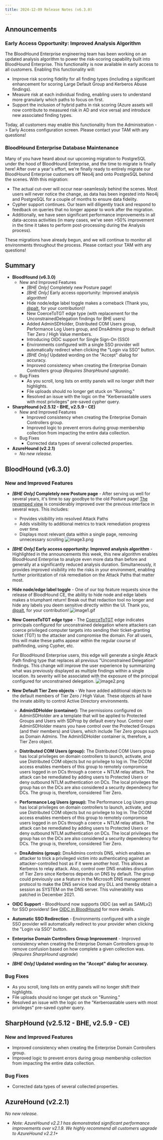 ```yaml
---
title: 2024-12-09 Release Notes (v6.3.0)
---
```


## Announcements

### Early Access Opportunity: Improved Analysis Algorithm
The BloodHound Enterprise engineering team has been working on an updated analysis algorithm to power the risk-scoring capability built into BloodHound Enterprise. This functionality is now available in early access to all customers. Enabling this functionality will:

* Improve risk scoring fidelity for all finding types (including a significant enhancement for scoring Large Default Group and Kerberos Abuse findings).
* Measure risk at each individual finding, enabling users to understand more granularly which paths to focus on first.
* Support the inclusion of hybrid paths in risk scoring (Azure assets will now contribute to measured risk in AD and vice versa) and introduce new associated finding types.

Today, all customers may enable this functionality from the Administration -> Early Access configuration screen. Please contact your TAM with any questions!

### BloodHound Enterprise Database Maintenance

Many of you have heard about our upcoming migration to PostgreSQL under the hood of BloodHound Enterprise, and the time to migrate is finally here! After over a year's effort, we're finally ready to entirely migrate our BloodHound Enterprise customers off Neo4j and onto PostgreSQL behind the scenes. With this migration:

* The actual cut-over will occur near-seamlessly behind the scenes. Most users will never notice the change, as data has been ingested into Neo4j and PostgreSQL for a couple of months to ensure data fidelity.
* Cypher support continues. Our team will diligently track and respond to feedback on queries that no longer appear to work after the migration.
* Additionally, we have seen significant performance improvements in all data-access activities (in many cases, we've seen >50% improvement in the time it takes to perform post-processing during the Analysis process).

These migrations have already begun, and we will continue to monitor all environments throughout the process. Please contact your TAM with any questions!

## Summary

* **BloodHound (v6.3.0)**
    * New and Improved Features
        * _\[BHE Only\]_ Completely new Posture page!
        * _\[BHE Only\]_ Early access opportunity: Improved analysis algorithm!
        * Hide node/edge label toggle makes a comeback (Thank you, [@palt](https://github.com/palt), for your contribution)!
        * New CoerceToTGT edge type (with replacement for the UnconstrainedDelegation findings for BHE users)
        * Added AdminSDHolder, Distributed COM Users group, Performance Log Users group, and DnsAdmins group to default Tier Zero / High Value members.
        * Introducing OIDC support for Single Sign-On (SSO)
        * Environments configured with a single SSO provider will automatically redirect when clicking the "Login via SSO" button.
        * _\[BHE Only\]_ Updated wording on the "Accept" dialog for accuracy.
        * Improved consistency when creating the Enterprise Domain Controllers group (_Requires SharpHound upgrade_).
    * Bug Fixes
        * As you scroll, long lists on entity panels will no longer shift their highlights.
        * File uploads should no longer get stuck on "Running."
        * Resolved an issue with the logic on the "Kerberoastable users with most privileges" pre-saved cypher query.
* **SharpHound (v2.5.12 - BHE, v2.5.9 - CE)**
    * New and Improved Features
        * Improved consistency when creating the Enterprise Domain Controllers group.
        * Improved logic to prevent errors during group membership collection from impacting the entire data collection.
    * Bug Fixes
        * Corrected data types of several collected properties.
* **AzureHound (v2.2.1)**
    * _No new release._

## BloodHound (v6.3.0)

### New and Improved Features

* **_\[BHE Only\]_ Completely new Posture page** \- After serving us well for several years, it's time to say goodbye to the old Posture page! [The revamped view](/analyze-data/bloodhound-gui/posture-page) is considerably improved over the previous interface in several ways. This includes:
    * Provides visibility into resolved Attack Paths
    * Adds visibility to additional metrics to track remediation progress over time
    * Displays most relevant data within a single page, removing unnecessary scrolling
        ![image3.png](/images/release_notes/31706404737563.png)
* **_\[BHE Only\]_ Early access opportunity: Improved analysis algorithm** \- Highlighted in the announcements this week, this new algorithm enables BloodHound Enterprise to analyze even more data than before and generally at a significantly reduced analysis duration. Simultaneously, it provides improved visibility into the risks in your environment, enabling further prioritization of risk remediation on the Attack Paths that matter most.
* **Hide node/edge label toggle** \- One of our top feature requests since the release of BloodHound CE, the ability to hide node and edge labels makes a triumphant return! Break out that redaction tool no longer and hide any labels you deem sensitive directly within the UI. Thank you, [@palt](https://github.com/palt), for your contribution!
    ![image1.gif](/images/release_notes/31706404739355.png)
* **New CoerceToTGT edge type** \- The [CoerceToTGT](/resources/edges/coerce-to-tgt) edge indicates principals configured for unconstrained delegation where attackers can coerce privileged computer targets into sending their ticket-granting ticket (TGT) to the attacker and compromise the domain. For all users, this will make these paths appear within the regular course of pathfinding, using Cypher, etc.

    For BloodHound Enterprise users, this edge will generate a single Attack Path finding type that replaces all previous "Unconstrained Delegation" findings. This change will improve the user experience by summarizing what was previously displayed as multiple findings within a single location. Its severity will be associated with the exposure of the principal configured for unconstrained delegation.
    ![image2.png](/images/release_notes/31706404740891.png)
* **New Default Tier Zero objects** \- We have added additional objects to the default members of Tier Zero / High Value. These objects all have the innate ability to control Active Directory environments.
    * **AdminSDHolder (container):** The permissions configured on AdminSDHolder are a template that will be applied to Protected Groups and Users with SDProp by default every hour. Control over AdminSDHolder means you have control over the Protected Groups (and their members) and Users, which include Tier Zero groups such as Domain Admins. The AdminSDHolder container is, therefore, a Tier Zero object.

    * **Distributed COM Users (group):** The Distributed COM Users group has local privileges on domain controllers to launch, activate, and use Distributed COM objects but no privilege to log in. The DCOM access enables members of this group to remotely compromise users logged in on DCs through a coerce + NTLM relay attack. The attack can be remediated by adding users to Protected Users or deny outbound NTLM authentication on DCs. The local privileges the group has on the DCs are also considered a security dependency for DCs. The group is, therefore, considered Tier Zero.

    * **Performance Log Users (group):** The Performance Log Users group has local privileges on domain controllers to launch, activate, and use Distributed COM objects but no privilege to log in. The DCOM access enables members of this group to remotely compromise users logged in on DCs through a coerce + NTLM relay attack. The attack can be remediated by adding users to Protected Users or deny outbound NTLM authentication on DCs. The local privileges the group has on the DCs are also considered a security dependency for DCs. The group is, therefore, considered Tier Zero.

    * **DnsAdmins (group):** DnsAdmins controls DNS, which enables an attacker to trick a privileged victim into authenticating against an attacker-controlled host as if it were another host. This allows a Kerberos to relay attack. Also, control over DNS enables disruption of Tier Zero since Kerberos depends on DNS by default. The group could previously use a feature in the Microsoft DNS management protocol to make the DNS service load any DLL and thereby obtain a session as SYSTEM on the DNS server. This vulnerability was patched in December 2021.

* **OIDC Support** \- BloodHound now supports OIDC (as well as SAMLv2) for SSO providers! See [OIDC in BloodHound](/manage-bloodhound/auth/oidc) for more details.
* **Automatic SSO Redirection** \- Environments configured with a single SSO provider will automatically redirect to your provider when clicking the "Login via SSO" button.
* **Enterprise Domain Controllers Group Improvement** \- Improved consistency when creating the Enterprise Domain Controllers group to remove confusion based on how complete a given collection was. (_Requires SharpHound upgrade_)
* **_\[BHE Only\]_ Updated wording on the "Accept" dialog for accuracy.**

### Bug Fixes

* As you scroll, long lists on entity panels will no longer shift their highlights.
* File uploads should no longer get stuck on "Running."
* Resolved an issue with the logic on the "Kerberoastable users with most privileges" pre-saved cypher query.

## SharpHound (v2.5.12 - BHE, v2.5.9 - CE)

### New and Improved Features

* Improved consistency when creating the Enterprise Domain Controllers group.
* Improved logic to prevent errors during group membership collection from impacting the entire data collection.

### Bug Fixes

* Corrected data types of several collected properties.

## AzureHound (v2.2.1)


_No new release._

* _Note: AzureHound v2.2.1 has demonstrated significant performance improvements over v2.1.9. We highly recommend all customers upgrade to AzureHound v2.2.1+_


